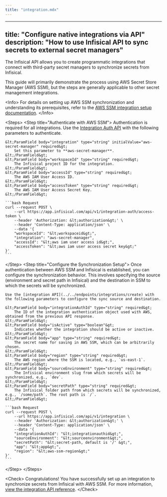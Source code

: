 ```yaml
---
title: "integration.mdx"
---
```


---
title: "Configure native integrations via API"
description: "How to use Infisical API to sync secrets to external secret managers"
---

The Infisical API allows you to create programmatic integrations that connect with third-party secret managers to synchronize secrets from Infisical.

This guide will primarily demonstrate the process using AWS Secret Store Manager (AWS SSM), but the steps are generally applicable to other secret management integrations.

&lt;Info&gt;
    For details on setting up AWS SSM synchronization and understanding its prerequisites, refer to the [AWS SSM integration setup documentation](../../../integrations/cloud/aws-secret-manager).
&lt;/Info&gt;

&lt;Steps&gt;
  &lt;Step title="Authenticate with AWS SSM"&gt;
     Authentication is required for all integrations. Use the [Integration Auth API](../../endpoints/integrations/create-auth) with the following parameters to authenticate.

    &lt;ParamField body="integration" type="string" initialValue="aws-secret-manager" required&gt;
        Set this parameter to **aws-secret-manager**.
    &lt;/ParamField&gt;
    &lt;ParamField body="workspaceId" type="string" required&gt;
        The Infisical project ID for the integration.
    &lt;/ParamField&gt;
    &lt;ParamField body="accessId" type="string" required&gt;
        The AWS IAM User Access ID.
    &lt;/ParamField&gt;
    &lt;ParamField body="accessToken" type="string" required&gt;
        The AWS IAM User Access Secret Key.
    &lt;/ParamField&gt;

    ```bash Request
    curl --request POST \
        --url https://app.infisical.com/api/v1/integration-auth/access-token \
        --header 'Authorization: &lt;authorization&gt;' \
        --header 'Content-Type: application/json' \
        --data '{
        "workspaceId": "&lt;workspaceid&gt;",
        "integration": "aws-secret-manager",
        "accessId": "&lt;aws iam user access id&gt;",
        "accessToken": "&lt;aws iam user access secret key&gt;"
    }'
    ```

  &lt;/Step&gt;
  &lt;Step title="Configure the Synchronization Setup"&gt;
	Once authentication between AWS SSM and Infisical is established, you can configure the synchronization behavior. 
	This involves specifying the source (environment and secret path in Infisical) and the destination in SSM to which the secrets will be synchronized.

    Use the [integration API](../../endpoints/integrations/create) with the following parameters to configure the sync source and destination.

    &lt;ParamField body="integrationAuthId" type="string" required&gt;
        The ID of the integration authentication object used with AWS, obtained from the previous API response.
    &lt;/ParamField&gt;
    &lt;ParamField body="isActive" type="boolean"&gt;
        Indicates whether the integration should be active or inactive.
    &lt;/ParamField&gt;
    &lt;ParamField body="app" type="string" required&gt;
        The secret name for saving in AWS SSM, which can be arbitrarily chosen.
    &lt;/ParamField&gt;
    &lt;ParamField body="region" type="string" required&gt;
        The AWS region where the SSM is located, e.g., `us-east-1`.
    &lt;/ParamField&gt;
    &lt;ParamField body="sourceEnvironment" type="string" required&gt;
        The Infisical environment slug from which secrets will be synchronized, e.g., `dev`.
    &lt;/ParamField&gt;
    &lt;ParamField body="secretPath" type="string" required&gt;
        The Infisical folder path from which secrets will be synchronized, e.g., `/some/path`. The root path is `/`.
    &lt;/ParamField&gt;

    ```bash Request
    curl --request POST \
        --url https://app.infisical.com/api/v1/integration \
        --header 'Authorization: &lt;authorization&gt;' \
        --header 'Content-Type: application/json' \
        --data '{
        "integrationAuthId": "&lt;integrationauthid&gt;",
        "sourceEnvironment": "&lt;sourceenvironment&gt;",
        "secretPath": "&lt;secret-path, default is '/' &gt;",
        "app": "&lt;app&gt;",
        "region": "&lt;aws-ssm-region&gt;"
    }'
    ```

  &lt;/Step&gt;
&lt;/Steps&gt;

&lt;Check&gt;
Congratulations! You have successfully set up an integration to synchronize secrets from Infisical with AWS SSM.
For more information, [view the integration API reference](../../endpoints/integrations).
&lt;/Check&gt;